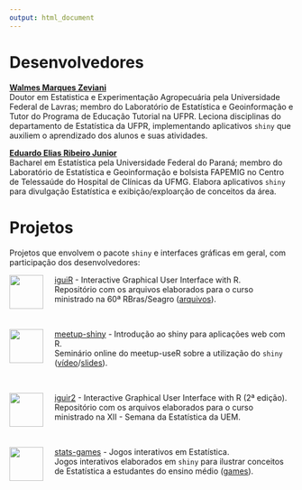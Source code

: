 ```yaml
---
output: html_document
---
```


# Desenvolvedores #

**[Walmes Marques Zeviani]**\
Doutor em Estatistica e Experimentação Agropecuária pela Universidade
Federal de Lavras; membro do Laboratório de Estatística e Geoinformação
e Tutor do Programa de Educação Tutorial na UFPR. Leciona disciplinas do
departamento de Estatística da UFPR, implementando aplicativos `shiny`
que auxiliem o aprendizado dos alunos e suas atividades.

**[Eduardo Elias Ribeiro Junior]**\
Bacharel em Estatística pela Universidade Federal do Paraná; membro do
Laboratório de Estatística e Geoinformação e bolsista FAPEMIG no Centro
de Telessaúde do Hospital de Clínicas da UFMG. Elabora aplicativos
`shiny` para divulgação Estatística e exibição/exploarção de conceitos
da área.

# Projetos #

Projetos que envolvem o pacote `shiny` e interfaces gráficas em geral,
com participação dos desenvolvedores:

<img src = "https://raw.githubusercontent.com/JrEduardo/iguiR/master/iguiR.png" width=60px align="left" style="margin-right: 20px;">
[iguiR] - Interactive Graphical User Interface with R.\
Repositório com os arquivos elaborados para o curso ministrado na 60ª
RBras/Seagro ([arquivos](http://www.leg.ufpr.br/~walmes/cursoR/iguiR/)).

<br>

<img src = "https://raw.githubusercontent.com/JrEduardo/meetup-shiny/master/meetup-shiny.png" width=60px align="left" style="margin-right: 20px;">
[meetup-shiny] - Introdução ao shiny para aplicações web com R.\
Seminário online do meetup-useR sobre a utilização do `shiny`
([vídeo](https://youtu.be/IH03NST_nKs#t=01h01m17s)/[slides](http://shiny.leg.ufpr.br/eduardo/shiny-meetup/#1)).

<br>

<img src = "https://raw.githubusercontent.com/pet-estatistica/iguir2/master/iguir2.png" width=60px align="left" style="margin-right: 20px;">
[iguir2] - Interactive Graphical User Interface with R (2ª edição).\
Repositório com os arquivos elaborados para o curso ministrado na XII -
Semana da Estatística da UEM.

<br>

<img src = "https://gitlab.c3sl.ufpr.br/pet-estatistica/stats-games/raw/master/stats-games.png" width=60px align="left" style="margin-right: 20px;">
[stats-games] - Jogos interativos em Estatística.\
Jogos interativos elaborados em `shiny` para ilustrar conceitos de Estatística a
estudantes do ensino médio ([games](http://shiny.leg.ufpr.br/pet-estatistica/stats-games/)).

<!--------------------------------------------- -->
<!-- Links -->

[LEG]: http://www.leg.ufpr.br/doku.php
[Walmes Marques Zeviani]: http://lattes.cnpq.br/4410617539281650
[Eduardo Elias Ribeiro Junior]: http://lattes.cnpq.br/9517198687029938
[iguiR]: https://github.com/JrEduardo/iguiR
[iguir2]: https://github.com/pet-estatistica/iguir2
[meetup-shiny]: https://github.com/JrEduardo/meetup-shiny
[stats-games]: https://gitlab.c3sl.ufpr.br/pet-estatistica/stats-games
